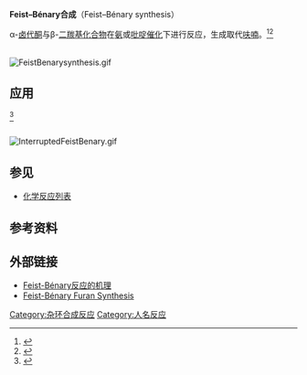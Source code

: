 '''Feist–Bénary合成'''（Feist–Bénary synthesis）

α-[[卤代|卤代]][[酮|酮]]与β-[[二羰基化合物|二羰基化合物]]在[[氨|氨]]或[[吡啶|吡啶]][[催化|催化]]下进行反应，生成取代[[呋喃|呋喃]]。<ref>{{cite journal en
 | author = [[Franz_Feist|Franz Feist]] 
 | title = Studien in der Furan- und Pyrrol-Gruppe 
 | pages = 1537–1544
 | doi = 10.1002/cber.19020350263
 | journal = [[Chemische_Berichte|Chemische Berichte]]
 | year = 1902
 | volume = 35}}</ref><ref>{{cite journal en
 | author = [[Erich_Bénary|Erich Bénary]]
 | title = Synthese von Pyridin-Derivaten aus Dichlor-äther und β-Amino-crotonsäureester 
 | pages = 489–493)
 | doi = 10.1002/cber.19110440175
 | journal = [[Chemische_Berichte|Chemische Berichte]]
 | year = 1911
 | volume = 44}}</ref> 

<br />
[[Image:FeistBenarysynthesis.gif|center]]

==应用==
<ref>{{cite journal en
 | author = Calter, M. A.; Phillips, R. M.; Flaschenriem, C. 
 | title = Catalytic, Asymmetric, "Interrupted" Feist-Bénary Reactions 
 | journal = [[Journal_of_the_American_Chemical_Society|Journal of the American Chemical Society]]
 | year = 2005 
 | volume = 127
 | issue = 42
 | pages = 14566–14567 
 | doi = 10.1021/ja055752d}}</ref> 

<br />
[[Image:InterruptedFeistBenary.gif|center]]

==参见==
*[[化学反应列表|化学反应列表]]

== 参考资料 ==
{{Reflist}}

==外部链接==
*[http://books.google.com/books?id=6mZJ3084ouAC&pg=PA134&lpg=PA134&dq=Feist-Benary+synthesis&source=bl&ots=kv6i-nR9tN&sig=51xpa59LOTKy01RhFtM7GZ47BPQ&hl=en&ei=it_NSvmTLYOPkQW055T2Aw&sa=X&oi=book_result&ct=result&resnum=10#v=onepage&q=Feist-Benary%20synthesis&f=false Feist-Bénary反应的机理]
*[http://books.google.com/books?id=1N-MZVSesTcC&pg=PA160&lpg=PA160&dq=Feist-Benary+synthesis&source=bl&ots=uhSahYk5cl&sig=_URQO0G_MwlrvjdvT3ViRkoFN4E&hl=en&ei=it_NSvmTLYOPkQW055T2Aw&sa=X&oi=book_result&ct=result&resnum=7#v=onepage&q=Feist-Benary%20synthesis&f=false Feist-Bénary Furan Synthesis]

[[Category:杂环合成反应|Category:杂环合成反应]]
[[Category:人名反应|Category:人名反应]]